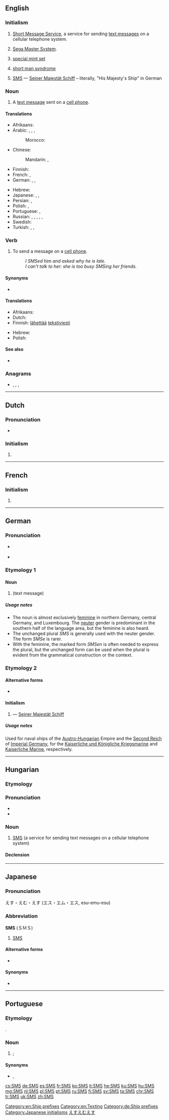 {{also|sms}}
==English==
{{wikipedia|dab=SMS (disambiguation)}}

===Initialism===
{{rfc-header|Initialism}}
{{head|en|initialism}}

# [[Short Message Service]], a service for sending [[text message]]s on a cellular telephone system.
# {{label|en|video games}} [[w:Sega Master System|Sega Master System]].
# {{label|en|numismatics}} [[special mint set]]
# {{label|en|psychology}} [[short man syndrome]]
# {{label|en|military|nautical}} [[#German|SMS]] &mdash; [[Seiner Majestät Schiff]] &ndash; literally, "His Majesty's Ship" in German

===Noun===
{{en-noun|es}}

# A [[text message]] sent on a [[cell phone]].

====Translations====
{{trans-top|a text message sent on a cell phone}}
* Afrikaans: {{t|af|SMS}}
* Arabic: {{t|ar|رِسَالَة|f}}, {{t|ar|رِسَالَة إِس إِم إِس|f|tr=risālat ʾes ʾem ʾes}}, {{t|ar|إِس إِم إِس|m|tr=ʾes ʾem ʾes}}, {{qualifier|colloquial}} {{t|ar|مِيسِيج|m|tr=mīsij}}
*: Morocco: {{t|ary|ميساج|tr=mīsāž|sc=Arab}}
* Chinese:
*: Mandarin: {{t+|cmn|短信|tr=duǎnxìn|sc=Hani}}, {{t+|cmn|SMS|tr=es-em-es}}
* Finnish: {{t+|fi|tekstiviesti}}
* French: {{t+|fr|SMS|m}}, {{t+|fr|texto|m}}
* German: {{t+|de|SMS|f|n}}, {{t|de|SMS-Nachricht|f}}, {{t|de|Textnachricht|f}}
{{trans-mid}}
* Hebrew: {{t+|he|סמס}}
* Japanese: {{t+|ja|伝言|tr=でんごん, dengon}}, {{t|ja|エス・エム・エス|tr=esu-emu-esu}}, {{t|ja|ＳＭＳ|tr=esu-emu-esu}}
* Persian: {{t|fa|اس ام اس|tr=es-em-es|sc=fa-Arab}}, {{t|fa|مسج|tr=mesej|sc=fa-Arab}}
* Polish: {{t+|pl|SMS|m-in}}, {{t+|pl|esemes|m-an}}
* Portuguese: {{t|pt|[[mensagem]] [[de]] [[texto]]|f}}, {{t+|pt|SMS|m}}
* Russian: {{t+|ru|SMS|m}}, {{t|ru|эс-эм-э́с|m}}, {{qualifier|colloquial}} {{t+|ru|эсэмэ́ска|f}}, {{t+|ru|сообще́ние|n}}, {{qualifier|slang}} {{t+|ru|ме́сседж|m}} <!--gramota.ru -->, {{t|ru|СМС|m}}
* Swedish: {{t+|sv|sms}}
* Turkish: {{t+|tr|SMS}}, {{t+|tr|mesaj}}, {{t|tr|kısa mesaj}}
{{trans-bottom}}

===Verb===
{{en-verb|es}}

# To send a message on a [[cell phone]].
#: ''I SMSed him and asked why he is late.''
#: ''I can't talk to her: she is too busy SMSing her friends.''

====Synonyms====
* {{l|en|text}}

====Translations====
{{trans-top|to send a message on a cell phone}}
* Afrikaans: {{t|af|SMS}}
* Dutch: {{t+|nl|sms'en}}
* Finnish: [[lähettää]] [[tekstiviesti]]
{{trans-mid}}
* Hebrew: {{t+|he|סימס|tr=simés|sc=Hebr}}
* Polish: {{t|pl|esemesować}}
{{trans-bottom}}

====See also====
* {{l|en|Appendix:Glossary of textspeak}}

===Anagrams===
* {{l|en|MSS.}}, {{l|en|Mss}}, {{l|en|Mss.}}, {{l|en|SSM}}

[[Category:en:Ship prefixes]]
[[Category:en:Texting]]

----

==Dutch==

===Pronunciation===
* {{audio|Nl-SMS.ogg|Audio|lang=nl}}

===Initialism===
{{rfc-header|Initialism}}
{{head|nl|initialism}}

# {{misspelling of|sms|lang=nl}}

----

==French==

===Initialism===
{{rfc-header|Initialism}}
{{head|fr|initialism}}

# {{l|en|SMS}}

----

==German==

===Pronunciation===
* {{IPA|/ˌɛsʔɛmˈʔɛs/|lang=de}} {{a|official standard}}
* {{IPA|/ˌɛsɛˈmɛs/|/-se-/|/-zɛ-/|/-ze-/|lang=de}} {{a|common speech, for Etymology 1}}

===Etymology 1===

====Noun====
{{de-noun|f|g2=n|SMS|SMS|pl2=SMSen|pl3=SMSe}}

# {{l|en|SMS}} (text message)

=====Usage notes=====
* The noun is almost exclusively [[feminine]] in northern Germany, central Germany, and Luxembourg. The [[neuter]] gender is predominant in the southern half of the language area, but the feminine is also heard.
* The unchanged plural ''SMS'' is generally used with the neuter gender. The form ''SMSe'' is rarer.
* With the feminine, the marked form ''SMSen'' is often needed to express the plural, but the unchanged form can be used when the plural is evident from the grammatical construction or the context.

===Etymology 2===

====Alternative forms====
* {{l|de|S. M. S.}}

====Initialism====
{{rfc-header|Initialism}}
{{head|de|initialism}}

# {{label|de|nautical|military}} {{l|en|SMS}} &mdash; [[Seiner Majestät Schiff]] {{gloss|His Majesty's Ship}}

=====Usage notes=====
Used for naval ships of the [[Austro-Hungarian]] Empire and the [[Second Reich]] of [[Imperial Germany]], for the [[Kaiserliche und Königliche Kriegsmarine]] and [[Kaiserliche Marine]], respectively.

[[Category:de:Ship prefixes]]

----

==Hungarian==

===Etymology===
{{initialism of|Short Message Service|lang=hu}}

===Pronunciation===
* {{IPA|/ˈɛʃɛmɛʃ/|lang=hu}}
* {{audio|Hu-SMS.ogg|Audio|lang=hu}}

===Noun===
{{hu-noun|-ek}}

# [[SMS#English|SMS]] (a service for sending text messages on a cellular telephone system)

====Declension====
{{hu-decl-ek|SMS|-|ül=y|ekül=y|v=s}}{{hu-pos-etek|SMS-||ei}}

----

==Japanese==

===Pronunciation===
えす・えむ・えす (エス・エム・エス, esu-emu-esu)

===Abbreviation===
{{rfc-header|Abbreviation}}
'''SMS''' (ＳＭＳ)

# [[SMS]]

====Alternative forms====
* {{l|ja|エス・エム・エス}}

====Synonyms====
* {{ja-r|伝言|でんごん}}

[[Category:Japanese initialisms]]
[[Category:Japanese nouns|えすえむえす]]

----

==Portuguese==

===Etymology===
{{bor|pt|en|SMS}}.

===Noun===
{{pt-noun|m|SMS}}

# {{l|en|SMS}}; {{l|en|text message}} {{gloss|a text message sent on a cell phone}}

====Synonyms====
* {{l|pt|mensagem de texto}}, {{l|pt|torpedo}}

{{topics|pt|Mobile phones}}

[[cs:SMS]]
[[de:SMS]]
[[es:SMS]]
[[fr:SMS]]
[[ko:SMS]]
[[it:SMS]]
[[he:SMS]]
[[ku:SMS]]
[[hu:SMS]]
[[mg:SMS]]
[[nl:SMS]]
[[pl:SMS]]
[[pt:SMS]]
[[ru:SMS]]
[[fi:SMS]]
[[sv:SMS]]
[[ta:SMS]]
[[chr:SMS]]
[[tr:SMS]]
[[uk:SMS]]
[[zh:SMS]]